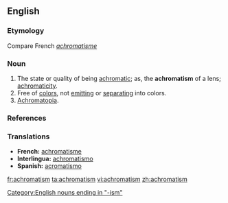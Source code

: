 ==English==
===Etymology===
Compare French ''[[achromatisme]]''

===Noun===
{{en-noun|-}}

# The state or quality of being [[achromatic]]; as, the '''achromatism''' of a lens; [[achromaticity]].
# Free of [[color]]s, not [[emit]]ting or [[separate|separating]] into colors.
# [[Achromatopia]].

===References===
{{R:Webster 1913}}
{{R:Dorland 1977}}

===Translations===
{{rfc-level|Translations at L3+}}
* '''French: ''' [[achromatisme]]
* '''Interlingua: ''' [[achromatismo]]
* '''Spanish: ''' [[acromatismo]]

[[Category:English nouns ending in "-ism"]]

[[fr:achromatism]]
[[ta:achromatism]]
[[vi:achromatism]]
[[zh:achromatism]]